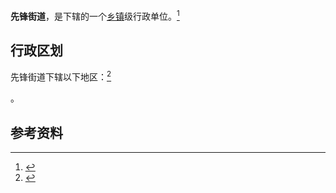 {{中国乡级行政区|32/09/02/003/000}}

'''先锋街道'''，是{{PRC admin/fullname|32/09/02/003/000|3}}下辖的一个[[乡镇|乡镇]]级行政单位。<ref>{{PRC admin/ref sgc|{{PRC admin/parent|32/09/02/003/000}}}}</ref>

== 行政区划 ==

先锋街道下辖以下地区：<ref>{{PRC admin/ref sgc|32/09/02/003/000}}</ref>

{{PRC admin/children|32/09/02/003/000}}。

== 参考资料 ==

{{reflist}}

{{行政区划小作品}}
{{PRC admin/navcat|32/09/02/003/000}}